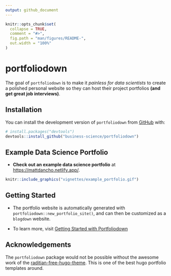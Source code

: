 ```yaml
---
output: github_document
---
```


<!-- README.md is generated from README.Rmd. Please edit that file -->

```r
knitr::opts_chunk$set(
  collapse = TRUE,
  comment = "#>",
  fig.path = "man/figures/README-",
  out.width = "100%"
)
```

# portfoliodown

<!-- badges: start -->
<!-- badges: end -->

The goal of `portfoliodown` is to make it _painless for data scientists_ to create a polished personal website so they can host their project portfolios __(and get great job interviews)__.

## Installation

You can install the development version of `portfoliodown` from [GitHub](https://github.com/) with:

``` r
# install.packages("devtools")
devtools::install_github("business-science/portfoliodown")
```

## Example Data Science Portfolio

- __Check out an example data science portfolio__ at [https://mattdancho.netlify.app/](https://mattdancho.netlify.app/). 


```r
knitr::include_graphics("vignettes/example_portfolio.gif")
```

## Getting Started

- The portfolio website is automatically generated with `portfoliodown::new_portfolio_site()`, and can then be customized as a `blogdown` website.

- To learn more, visit [Getting Started with Portfoliodown](https://business-science.github.io/portfoliodown/articles/getting-started-portfoliodown.html)

## Acknowledgements

The `portfoliodown` package would not be possible without the awesome work of the [raditian-free-hugo-theme](https://github.com/radity/raditian-free-hugo-theme). This is one of the best hugo portfolio templates around.

